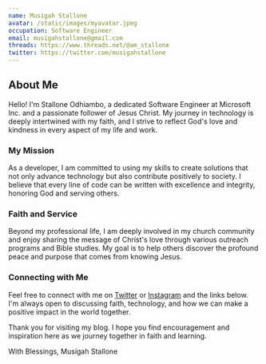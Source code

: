```yaml
---
name: Musigah Stallone
avatar: /static/images/myavatar.jpeg
occupation: Software Engineer
email: musigahstallone@gmail.com
threads: https://www.threads.net/@am_stallone
twitter: https://twitter.com/musigahstallone
---
```


## About Me

Hello! I'm Stallone Odhiambo, a dedicated Software Engineer at Microsoft Inc. and a passionate follower of Jesus Christ. My journey in technology is deeply intertwined with my faith, and I strive to reflect God's love and kindness in every aspect of my life and work.

### My Mission

As a developer, I am committed to using my skills to create solutions that not only advance technology but also contribute positively to society. I believe that every line of code can be written with excellence and integrity, honoring God and serving others.

### Faith and Service

Beyond my professional life, I am deeply involved in my church community and enjoy sharing the message of Christ's love through various outreach programs and Bible studies. My goal is to help others discover the profound peace and purpose that comes from knowing Jesus.

### Connecting with Me

Feel free to connect with me on [Twitter](https://twitter.com/musigahstallone) or [Instagram](https://www.instagram.com/am-stallone) and the links below. I'm always open to discussing faith, technology, and how we can make a positive impact in the world together.

Thank you for visiting my blog. I hope you find encouragement and inspiration here as we journey together in faith and learning.

With Blessings,
Musigah Stallone
